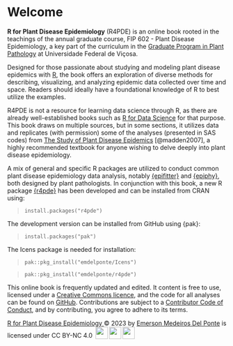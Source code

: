 # Welcome {.unnumbered}

**R for Plant Disease Epidemiology** (R4PDE) is an online book rooted in the teachings of the annual graduate course, FIP 602 - Plant Disease Epidemiology, a key part of the curriculum in the [Graduate Program in Plant Pathology](http://www.dfp.ufv.br/grad/) at Universidade Federal de Viçosa.

Designed for those passionate about studying and modeling plant disease epidemics with [R](https://www.r-project.org/), the book offers an exploration of diverse methods for describing, visualizing, and analyzing epidemic data collected over time and space. Readers should ideally have a foundational knowledge of R to best utilize the examples.

R4PDE is not a resource for learning data science through R, as there are already well-established books such as [R for Data Science](https://r4ds.had.co.nz/) for that purpose. This book draws on multiple sources, but in some sections, it utilizes data and replicates (with permission) some of the analyses (presented in SAS codes) from [The Study of Plant Disease Epidemics](https://apsjournals.apsnet.org/doi/book/10.1094/9780890545058) [@madden2007], a highly recommended textbook for anyone wishing to delve deeply into plant disease epidemiology.

A mix of general and specific R packages are utilized to conduct common plant disease epidemiology data analysis, notably [{epifitter}](https://alvesks.github.io/epifitter/) and [{epiphy}](https://chgigot.github.io/epiphy/), both designed by plant pathologists. In conjunction with this book, a new R package [{r4pde}](https://github.com/emdelponte/r4pde) has been developed and can be installed from CRAN using:

> `install.packages("r4pde")`

The development version can be installed from GitHub using {pak}:

> `install.packages("pak")`

The Icens package is needed for installation:

> `pak::pkg_install("emdelponte/Icens")`

> `pak::pkg_install("emdelponte/r4pde")`

This online book is frequently updated and edited. It content is free to use, licensed under a [Creative Commons licence](https://creativecommons.org/licenses/by-nc/4.0/), and the code for all analyses can be found on [GitHub](https://github.com/emdelponte/epidemiology-R). Contributions are subject to a [Contributor Code of Conduct](https://contributor-covenant.org/version/2/0/CODE_OF_CONDUCT.html), and by contributing, you agree to adhere to its terms.

[R for Plant Disease Epidemiology ](https://r4pde.net/)© 2023 by [Emerson Medeiros Del Ponte](http://emersondelponte.netlify.app/) is licensed under CC BY-NC 4.0 <img src="https://mirrors.creativecommons.org/presskit/icons/cc.svg?ref=chooser-v1" style="margin-left:3px;vertical-align:text-bottom;" width="28"/><img src="https://mirrors.creativecommons.org/presskit/icons/by.svg?ref=chooser-v1" style="margin-left:3px;vertical-align:text-bottom;" width="28"/><img src="https://mirrors.creativecommons.org/presskit/icons/nc.svg?ref=chooser-v1" style="margin-left:3px;vertical-align:text-bottom;" width="28"/>
